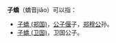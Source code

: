 '''子蟜'''（蟜音jiǎo）可以指：
* [[子蟜_(郑国)|子蟜 (郑国)]]，[[公子偃_(郑国)|公子偃]]子，[[郑穆公|郑穆公]]孙。
* [[子蟜_(卫国)|子蟜 (卫国)]]，卫国公子。 

{{disambig|Cat=二字人名消歧义}}